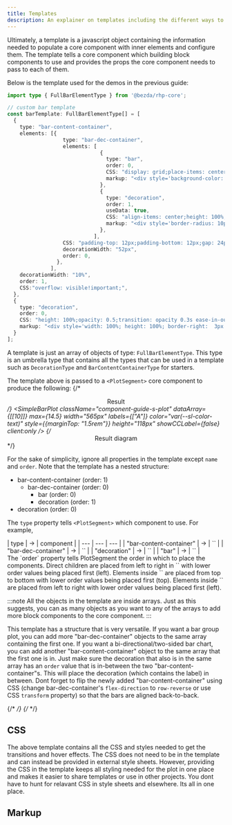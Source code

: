 ```yaml
---
title: Templates
description: An explainer on templates including the different ways to create them and add them to plot components.
---
```


Ultimately, a template is a javascript object containing the information needed to populate a core component with inner elements and configure them. The template tells a core component which building block components to use and provides the props the core component needs to pass to each of them.

Below is the template used for the demos in the previous guide:

```typescript
import type { FullBarElementType } from '@bezda/rhp-core';

// custom bar template
const barTemplate: FullBarElementType[] = [
  {
    type: "bar-content-container",
    elements: [{
                  type: "bar-dec-container",
                  elements: [
                              {
                                type: "bar",
                                order: 0,
                                CSS: "display: grid;place-items: center;box-sizing: border-box;border-radius: 0 10px 10px 0;overflow: hidden;height: auto; transition-property: flex, border;transition-duration: 1s;transition-timing-function: ease-in-out;& div {display:flex;align-items: center;opacity: 0.5;transition: opacity 0.3s ease-in-out;text-align: center;}& div > span {opacity: 0;color: var(--sl-color-bg);font-weight:500;transition: opacity 0.3s ease-in-out;}",
                                markup: "<div style='background-color: {{color}};height:100%;width:100%;justify-content: center;'><span>block</span></div>",
                              },
                              {
                                type: "decoration",
                                order: 1,
                                useData: true,
                                CSS: "align-items: center;height: 100%;& > div {opacity: 0.5;transition: opacity 0.3s ease-in-out;transition: border 0.4s ease-in; border-style: none; border-width: 3px;}",
                                markup: "<div style='border-radius: 10px;border-color: {{color}};color: {{color}};height: 100%;aspect-ratio: 1/1;display: grid;place-items: center;grid-template: 1fr / 1fr;'><div class='block-value' style='transition: opacity 0.2s ease-in-out;grid-column: 1 / 1; grid-row: 1 / 1;'>{{$dataValue}}</div><div class='block-text' style='transition: opacity 0.2s ease-in-out 0.2s;opacity: 0;grid-column: 1 / 1; grid-row: 1 / 1;'>block</div></div>",
                              },
                            ],
                  CSS: "padding-top: 12px;padding-bottom: 12px;gap: 24px;background: none;& .bar-decoration > div:hover {opacity: 1;border-style: solid;}& .bar > div:hover {opacity: 1;}& .bar > div:hover span {opacity: 1;}& .bar-decoration > div:hover .block-text {opacity: 1!important;}& .bar-decoration > div:hover .block-value {opacity: 0;}",
                  decorationWidth: "52px",
                  order: 0,
                }, 
              ],
    decorationWidth: "10%",
    order: 1,
    CSS:"overflow: visible!important;",
  },
  {
    type: "decoration",
    order: 0,
    CSS: "height: 100%;opacity: 0.5;transition: opacity 0.3s ease-in-out;&:hover {opacity: 1;} &:hover .block-text {opacity: 1!important;} &:hover .block-value {opacity: 0;}",
    markup: "<div style='width: 100%; height: 100%; border-right:  3px solid {{color}};padding-top: 12px;padding-bottom: 12px;'><div style='border-radius: 10px;border: 3px solid {{color}};height: 100%;aspect-ratio: 1/1;margin-right: 24px;margin-left: 24px;display: grid;place-items: center;grid-template: 1fr / 1fr;'><div class='block-value' style='transition: opacity 0.2s ease-in-out;grid-column: 1 / 1; grid-row: 1 / 1;'>{{bar-label}}</div><div class='block-text' style='transition: opacity 0.2s ease-in-out 0.2s;opacity: 0;grid-column: 1 / 1; grid-row: 1 / 1;'>block</div></div></div>",
  }
];

```

A template is just an array of objects of type: `FullBarElementType`. This type is an umbrella type that contains all the types that can be used in a template such as `DecorationType` and `BarContentContainerType` for starters. 

The template above is passed to a `<PlotSegment>` core component to produce the following:
{/* <div style="text-align: center;">Result</div> */}
<SimpleBarPlot className="component-guide-s-plot" dataArray={[[10]]} max={14.5} width="565px" labels={["A"]} color="var(--sl-color-text)" style={{marginTop: "1.5rem"}} height="118px" showCCLabel={false} client:only />
{/* <div style="text-align: center;">Result diagram</div> */}
<div class="flex justify-center">
  <Fragment class="svg plotsegment" set:html={Plotsegment} />
</div>

For the sake of simplicity, ignore all properties in the template except `name` and `order`. Note that the template has a nested structure:

- bar-content-container (order: 1)
  - bar-dec-container (order: 0)
    - bar (order: 0)
    - decoration (order: 1)
- decoration (order: 0)

The `type` property tells `<PlotSegment>` which component to use. For example, 
<div class=' table:inline-table flex justify-center'>
| type  | &#8594; | component |
| --- | --- | --- |
| "bar-content-container" | &#8594; | `<BarContentContainer>` |
| "bar-dec-container" | &#8594; | `<BarDecContainer>` |
| "decoration" | &#8594; | `<Decoration>` |
| "bar" | &#8594; | `<Bar>` |
</div>
The `order` property tells PlotSegment the order in which to place the components.
Direct children are placed from left to right in `<PlotSegment>` with lower order values being placed first (left). 
Elements inside `<BarContentContainer>` are placed from top to bottom with lower order values being placed first (top). 
Elements inside `<BarDecContainer>` are placed from left to right with lower order values being placed first (left).

:::note
All the objects in the template are inside arrays. Just as this suggests, you can as many objects as you want 
to any of the arrays to add more block components to the core component.
:::

This template has a structure that is very versatile. If you want a bar group plot, you can add more 
"bar-dec-container" objects to the same array containing the first one. If you want a bi-directional/two-sided 
bar chart, you can add another "bar-content-container" object to the same array that the first one is in. Just make 
sure the decoration that also is in the same array has an `order` value that is in-between the two "bar-content-container"s. 
This will place the decoration (which contains the label) in between. Dont forget to flip the newly added "bar-content-container"
using CSS (change bar-dec-container's `flex-direction` to `row-reverse` or use CSS `transform` property) so that the bars are aligned back-to-back.

{/* <Icon name="codePen" />  */}
{/* <Icon name="puzzle" /> */}

## CSS

The above template contains all the CSS and styles needed to get the transitions and hover effects. 
The CSS does not need to be in the template and can instead be provided in external style sheets. 
However, providing the CSS in the template keeps all styling needed for the plot in one place and makes it easier 
to share templates or use in other projects. You dont have to hunt for relavant CSS in style sheets and elsewhere. 
Its all in one place.


## Markup
